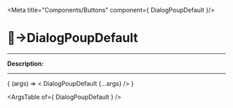 
<Meta title="Components/Buttons" component={ DialogPoupDefault }/>

# 🔘→DialogPoupDefault
_________

__Description:__

<!-- digite aqui a descrição -->
_________

<Canvas>
  <Story
    name="DialogPoupDefault"
    args=""
  >
    { (args) => < DialogPoupDefault  {...args} /> }
  </Story>
</Canvas>

<ArgsTable of={ DialogPoupDefault } />

